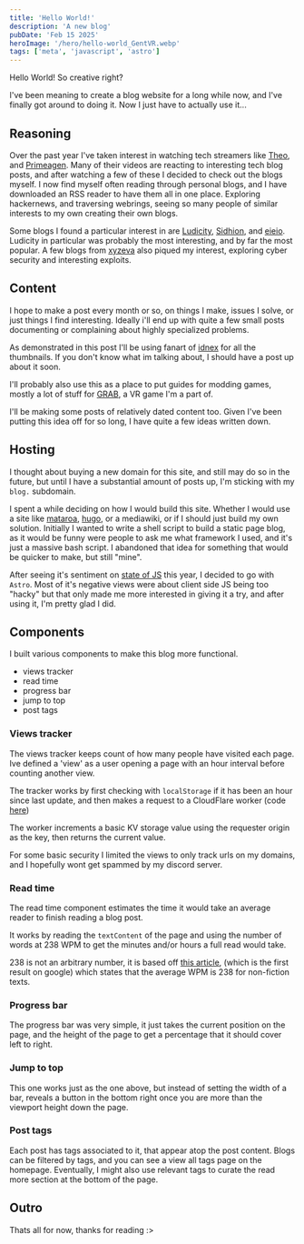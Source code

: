 ```yaml
---
title: 'Hello World!'
description: 'A new blog'
pubDate: 'Feb 15 2025'
heroImage: '/hero/hello-world_GentVR.webp'
tags: ['meta', 'javascript', 'astro']
---
```


Hello World! So creative right?

I've been meaning to create a blog website for a long while now, and I've finally got around to doing it. Now I just have to actually use it...

## Reasoning
Over the past year I've taken interest in watching tech streamers like [Theo](https://youtube.com/@t3dotgg), and [Primeagen](https://youtube.com/@theprimeagen). Many of their videos are reacting to interesting tech blog posts, and after watching a few of these I decided to check out the blogs myself. I now find myself often reading through personal blogs, and I have downloaded an RSS reader to have them all in one place. Exploring hackernews, and traversing webrings, seeing so many people of similar interests to my own creating their own blogs.

Some blogs I found a particular interest in are [Ludicity](https://ludic.mataroa.blog/), [Sidhion](https://sidhion.com/blog/), and [eieio](https://eieio.games). Ludicity in particular was probably the most interesting, and by far the most popular. A few blogs from [xyzeva](https://kibty.town) also piqued my interest, exploring cyber security and interesting exploits.

## Content
I hope to make a post every month or so, on things I make, issues I solve, or just things I find interesting. Ideally i'll end up with quite a few small posts documenting or complaining about highly specialized problems.

As demonstrated in this post I'll be using fanart of [idnex](/who-is-idnex) for all the thumbnails. If you don't know what im talking about, I should have a post up about it soon.

I'll probably also use this as a place to put guides for modding games, mostly a lot of stuff for [GRAB](https://grabvr.quest), a VR game I'm a part of.

I'll be making some posts of relatively dated content too. Given I've been putting this idea off for so long, I have quite a few ideas written down.

## Hosting
I thought about buying a new domain for this site, and still may do so in the future, but until I have a substantial amount of posts up, I'm sticking with my `blog.` subdomain.

I spent a while deciding on how I would build this site. Whether I would use a site like [mataroa](https://mataroa.blog), [hugo](https://gohugo.io/), or a mediawiki, or if I should just build my own solution. Initially I wanted to write a shell script to build a static page blog, as it would be funny were people to ask me what framework I used, and it's just a massive bash script. I abandoned that idea for something that would be quicker to make, but still "mine".

After seeing it's sentiment on [state of JS](https://2024.stateofjs.com/en-US/libraries/) this year, I decided to go with `Astro`. Most of it's negative views were about client side JS being too "hacky" but that only made me more interested in giving it a try, and after using it, I'm pretty glad I did.

## Components
I built various components to make this blog more functional.

- views tracker
- read time
- progress bar
- jump to top
- post tags

### Views tracker
The views tracker keeps count of how many people have visited each page.
Ive defined a 'view' as a user opening a page with an hour interval before counting another view.

The tracker works by first checking with `localStorage` if it has been an hour since last update, and then makes a request to a CloudFlare worker (code [here](https://github.com/twhlynch/views))

The worker increments a basic KV storage value using the requester origin as the key, then returns the current value.

For some basic security I limited the views to only track urls on my domains, and I hopefully wont get spammed by my discord server.

### Read time
The read time component estimates the time it would take an average reader to finish reading a blog post.

It works by reading the `textContent` of the page and using the number of words at 238 WPM to get the minutes and/or hours a full read would take.

238 is not an arbitrary number, it is based off [this article](https://www.sciencedirect.com/science/article/abs/pii/S0749596X19300786), (which is the first result on google) which states that the average WPM is 238 for non-fiction texts.

### Progress bar
The progress bar was very simple, it just takes the current position on the page, and the height of the page to get a percentage that it should cover left to right.

### Jump to top
This one works just as the one above, but instead of setting the width of a bar, reveals a button in the bottom right once you are more than the viewport height down the page.

### Post tags
Each post has tags associated to it, that appear atop the post content. Blogs can be filtered by tags, and you can see a view all tags page on the homepage. Eventually, I might also use relevant tags to curate the read more section at the bottom of the page.

## Outro
Thats all for now, thanks for reading :>
